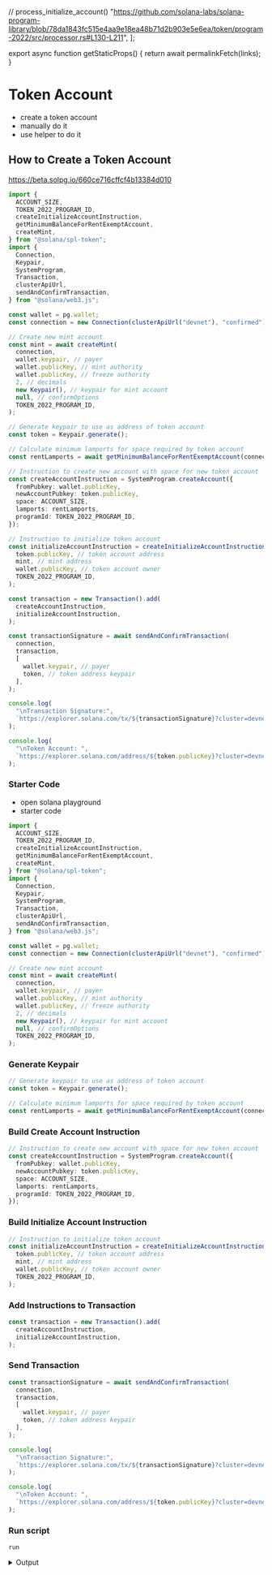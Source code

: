 
  // process_initialize_account()
  "https://github.com/solana-labs/solana-program-library/blob/78da1843fc515e4aa9e18ea48b71d2b903e5e6ea/token/program-2022/src/processor.rs#L130-L211",
];

export async function getStaticProps() {
  return await permalinkFetch(links);
}

# Token Account

- create a token account
- manually do it
- use helper to do it

## How to Create a Token Account

https://beta.solpg.io/660ce716cffcf4b13384d010

<Accordions >
<Accordion title="Final Code">

```ts filename="client.ts" copy
import {
  ACCOUNT_SIZE,
  TOKEN_2022_PROGRAM_ID,
  createInitializeAccountInstruction,
  getMinimumBalanceForRentExemptAccount,
  createMint,
} from "@solana/spl-token";
import {
  Connection,
  Keypair,
  SystemProgram,
  Transaction,
  clusterApiUrl,
  sendAndConfirmTransaction,
} from "@solana/web3.js";

const wallet = pg.wallet;
const connection = new Connection(clusterApiUrl("devnet"), "confirmed");

// Create new mint account
const mint = await createMint(
  connection,
  wallet.keypair, // payer
  wallet.publicKey, // mint authority
  wallet.publicKey, // freeze authority
  2, // decimals
  new Keypair(), // keypair for mint account
  null, // confirmOptions
  TOKEN_2022_PROGRAM_ID,
);

// Generate keypair to use as address of token account
const token = Keypair.generate();

// Calculate minimum lamports for space required by token account
const rentLamports = await getMinimumBalanceForRentExemptAccount(connection);

// Instruction to create new account with space for new token account
const createAccountInstruction = SystemProgram.createAccount({
  fromPubkey: wallet.publicKey,
  newAccountPubkey: token.publicKey,
  space: ACCOUNT_SIZE,
  lamports: rentLamports,
  programId: TOKEN_2022_PROGRAM_ID,
});

// Instruction to initialize token account
const initializeAccountInstruction = createInitializeAccountInstruction(
  token.publicKey, // token account address
  mint, // mint address
  wallet.publicKey, // token account owner
  TOKEN_2022_PROGRAM_ID,
);

const transaction = new Transaction().add(
  createAccountInstruction,
  initializeAccountInstruction,
);

const transactionSignature = await sendAndConfirmTransaction(
  connection,
  transaction,
  [
    wallet.keypair, // payer
    token, // token address keypair
  ],
);

console.log(
  "\nTransaction Signature:",
  `https://explorer.solana.com/tx/${transactionSignature}?cluster=devnet`,
);

console.log(
  "\nToken Account: ",
  `https://explorer.solana.com/address/${token.publicKey}?cluster=devnet`,
);
```

</Accordion>
</Accordions>

<Steps>

### Starter Code

- open solana playground
- starter code

```ts filename="client.ts" copy
import {
  ACCOUNT_SIZE,
  TOKEN_2022_PROGRAM_ID,
  createInitializeAccountInstruction,
  getMinimumBalanceForRentExemptAccount,
  createMint,
} from "@solana/spl-token";
import {
  Connection,
  Keypair,
  SystemProgram,
  Transaction,
  clusterApiUrl,
  sendAndConfirmTransaction,
} from "@solana/web3.js";

const wallet = pg.wallet;
const connection = new Connection(clusterApiUrl("devnet"), "confirmed");

// Create new mint account
const mint = await createMint(
  connection,
  wallet.keypair, // payer
  wallet.publicKey, // mint authority
  wallet.publicKey, // freeze authority
  2, // decimals
  new Keypair(), // keypair for mint account
  null, // confirmOptions
  TOKEN_2022_PROGRAM_ID,
);
```

### Generate Keypair

```ts filename="client.ts" copy
// Generate keypair to use as address of token account
const token = Keypair.generate();

// Calculate minimum lamports for space required by token account
const rentLamports = await getMinimumBalanceForRentExemptAccount(connection);
```

### Build Create Account Instruction

```ts filename="client.ts" copy
// Instruction to create new account with space for new token account
const createAccountInstruction = SystemProgram.createAccount({
  fromPubkey: wallet.publicKey,
  newAccountPubkey: token.publicKey,
  space: ACCOUNT_SIZE,
  lamports: rentLamports,
  programId: TOKEN_2022_PROGRAM_ID,
});
```

### Build Initialize Account Instruction

```ts filename="client.ts" copy
// Instruction to initialize token account
const initializeAccountInstruction = createInitializeAccountInstruction(
  token.publicKey, // token account address
  mint, // mint address
  wallet.publicKey, // token account owner
  TOKEN_2022_PROGRAM_ID,
);
```

### Add Instructions to Transaction

```ts filename="client.ts" copy
const transaction = new Transaction().add(
  createAccountInstruction,
  initializeAccountInstruction,
);
```

### Send Transaction

```ts filename="client.ts" copy
const transactionSignature = await sendAndConfirmTransaction(
  connection,
  transaction,
  [
    wallet.keypair, // payer
    token, // token address keypair
  ],
);
```

```ts filename="client.ts" copy
console.log(
  "\nTransaction Signature:",
  `https://explorer.solana.com/tx/${transactionSignature}?cluster=devnet`,
);

console.log(
  "\nToken Account: ",
  `https://explorer.solana.com/address/${token.publicKey}?cluster=devnet`,
);
```

### Run script

```shell filename="Terminal" copy
run
```

<details>
<summary>Output</summary>

```bash
Running client...
  client.ts:

Transaction Signature: https://explorer.solana.com/tx/KrXyevdmKCNcscZru52dwgHRTQnMeMcWiiHrJXL3QUkaGpLF4cVfSMA4JruwVtfrBg2pjVBvTqJVofN8ceyEUFm?cluster=devnet

Token Account:  https://explorer.solana.com/address/6MWnReiGWboKJaVroawnw7vRJC53t5UB5Uts4XJ9nXUf?cluster=devnet
```

</details>

</Steps>

<Accordions >
<Accordion title="Source Code - Initialize Account Instruction">

<RemoteCodeblock permalink={links[0]} />

</Accordion>
</Accordions>
